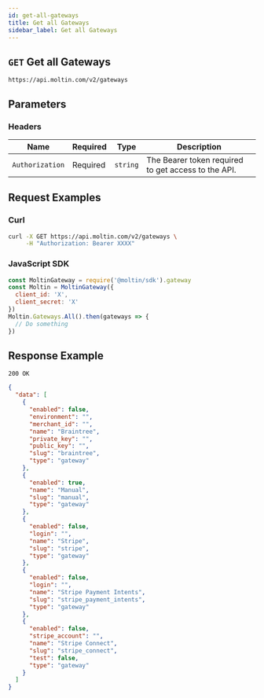```yaml
---
id: get-all-gateways
title: Get all Gateways
sidebar_label: Get all Gateways
---
```


## `GET` Get all Gateways

```http
https://api.moltin.com/v2/gateways
```

## Parameters

### Headers

| Name | Required | Type | Description |
| --- | --- | --- | --- |
| `Authorization` | Required | `string` | The Bearer token required to get access to the API. |

## Request Examples

### Curl

```bash
curl -X GET https://api.moltin.com/v2/gateways \
     -H "Authorization: Bearer XXXX"
```

### JavaScript SDK

```javascript
const MoltinGateway = require('@moltin/sdk').gateway
const Moltin = MoltinGateway({
  client_id: 'X',
  client_secret: 'X'
})
Moltin.Gateways.All().then(gateways => {
  // Do something
})
```

## Response Example

`200 OK`

```json
{
  "data": [
    {
      "enabled": false,
      "environment": "",
      "merchant_id": "",
      "name": "Braintree",
      "private_key": "",
      "public_key": "",
      "slug": "braintree",
      "type": "gateway"
    },
    {
      "enabled": true,
      "name": "Manual",
      "slug": "manual",
      "type": "gateway"
    },
    {
      "enabled": false,
      "login": "",
      "name": "Stripe",
      "slug": "stripe",
      "type": "gateway"
    },
    {
      "enabled": false,
      "login": "",
      "name": "Stripe Payment Intents",
      "slug": "stripe_payment_intents",
      "type": "gateway"
    },
    {
      "enabled": false,
      "stripe_account": "",
      "name": "Stripe Connect",
      "slug": "stripe_connect",
      "test": false,
      "type": "gateway"
    }
  ]
}
```

